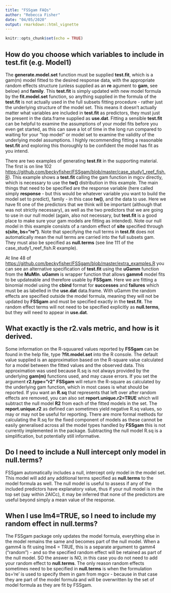 ```yaml
---
title: "FSSgam FAQs"
author: "Rebecca Fisher"
date: "04/05/2020"
output: rmarkdown::html_vignette
---
```


```r
knitr::opts_chunk$set(echo = TRUE)
```

## How do you choose which variables to include in **test.fit** (e.g. Model1)

The **generate.model.set** function must be supplied **test.fit**, which is a gam(m) model fitted to the desired response data, with the appropriate random effects structure (unless supplied as an **re** agument to **gam**, see below) and **family**. This **test.fit** is simply updated with new model formula by the **fit.model.set** function, so anything supplied in the formula of the **test.fit** is not actually used in the full subsets fitting procedure - rather just the underlying structure of the model set. This means it doesn't actually matter what variables are included in **test.fit** as predictors, they must just be present in the data.frame supplied as **use.dat**. Fitting a sensible **test.fit** can be helpful to examine the assumptions of your model fits before you even get started, as this can save a lot of time in the long run compared to waiting for your "top model" or model set to examine the validity of the underlying model assumptions. I highly recommending fitting a reasonable **test.fit** and exploring this thoroughly to be confident the model has fit as you intend.

There are two examples of generating **test.fit** in the supporting material. The first is on line 102  <https://github.com/beckyfisher/FSSgam/blob/master/case_study1_reef_fish.R>). This example shows a **test.fit** calling the gam function in mgcv directly, which is necessary to use the **tw()** distribution in this example. The main things that need to be specified are the response variable (here called simply **response** - but this would be whatever variable you want to build the model set to predict), family - in this case **tw()**, and the data to use. Here we have fit one of the predictors that we think will be important (although that was not strictly necessary), as well as the two predictors that we are going to use in our null model (again, also not necessary, but **test.fit** is a good place to make sure your gam models are fitting as intended). Note our null model in this example consists of a random effect of **site** specified through **s(site, bs="re")**. Note that specifying the null terms in **test.fit** does not automatically mean the null terms are carried into the full subsets gam. They must also be specified as **null.terms** (see line 111 of the case_study1_reef_fish.R example).

At line 48 of <https://github.com/beckyfisher/FSSgam/blob/master/extra_examples.R> you can see an alternative specification of **test.fit** using the **uGamm** function from the **MuMIn**. **uGamm** is wrapper function that allows **gamm4** model fits to be updateable and therefore usable by **FSSgam**. Here we are fitting a binomial model using the **cbind** format for **successes** and **failures** which must be as labelled in the **use.dat** data.frame. With uGamm the random effects are specified outside the model formula, meaning they will not be updated by **FSSgam** and must be specified exactly in the **test.fit**. The random effect terms will not need to be specified explicitly as **null.terms**, but they will need to appear in **use.dat**.

## What exactly is the r2.vals metric, and how is it derived.

Some information on the R-squuared values reported by **FSSgam** can be found in the help file, type **?fit.model.set** into the R console. The default value supplied is an approximation based on the R-square value calculated for a model between the fitted values and the observed data. This approximation was used because R.sq is not always provided by the underlying **gam(m)** functions used, and may cause errors. If you set the argument **r2.type=”r2”** **FSSgam** will return the R-square as calculated by the underlying gam function, which in most cases is what should be reported. If you want an **R.sq** that represents that left over after random effects are removed, you can also set **report.unique.r2=TRUE** which will subtract the null model **R2** from each of the fitted models in the set. The **report.unique.r2** as defined can sometimes yield negative R.sq values, so may or may not be useful for reporting. There are more formal methods for calculating the R.sq for the fixed component of models as these cannot be easily generalised across all the model types handled by **FSSgam** this is not currently implemented in the package. Subtracting the null model R.sq is a simplification, but potentially still informative.

## Do I need to include a Null intercept only model in **null.terms**?

FSSgam automatically includes a null, intercept only model in the model set. This model will add any additional terms specified as **null.terms** to the model formula as well. The null model is useful to assess if any of the included predictors have explanatory value, thus if your null model is in the top set (say within 2AICc), it may be inferred that none of the predictors are useful beyond simply a mean value of the response.

## When I use lm4=TRUE, so I need to include my random effect in **null.terms**?

The FSSgam package only updates the model formula, everything else in the model remains the same and becomes part of the null model. When a gamm4 is fit using lme4 = TRUE, this is a separate argument to gamm4 ("random") - and so the specified random effect will be retained as part of the null model. SO the answer is NO, in this case you do not need to add your random effect to **null.terms**. The only reason random effects sometimes need to be specified in **null.terms** is when the formulation bs='re' is used to specify them in gam from mgcv - because in that case they are part of the model formula and will be overwritten by the set of model formula as they are fit by FSSgam.

